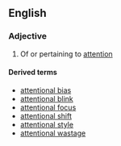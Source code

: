 ==English==

===Adjective===
{{en-adj}}

# Of or pertaining to [[attention]]

====Derived terms====
*[[attentional bias]]
*[[attentional blink]]
*[[attentional focus]]
*[[attentional shift]]
*[[attentional style]]
*[[attentional wastage]]